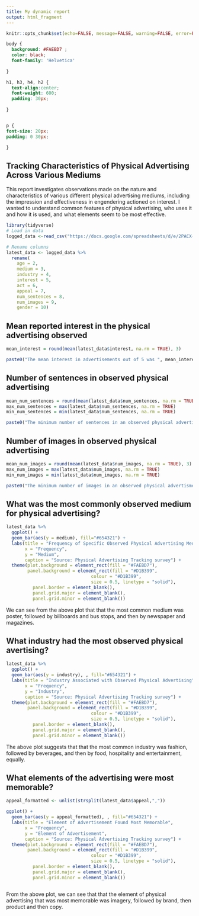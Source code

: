 ```yaml
---
title: My dynamic report
output: html_fragment
---
```


```r
knitr::opts_chunk$set(echo=FALSE, message=FALSE, warning=FALSE, error=FALSE)

```

```css
body {
  background: #FAEBD7 ; 
  color: black;
  font-family: 'Helvetica'
  
}

h1, h3, h4, h2 {
  text-align:center;
  font-weight: 600;
  padding: 30px;
  
}


p {
font-size: 20px;
padding: 0 30px;

}

```

## Tracking Characteristics of Physical Advertising Across Various Mediums

This report investigates observations made on the nature and characteristics of 
various different physical advertising mediums, including the impression and effectiveness in engendering actioned on interest. I wanted to understand common features of physical advertising, who uses it and how it is used, and what elements seem to be most effective.

```r
library(tidyverse)
# Load in data
logged_data <-read_csv("https://docs.google.com/spreadsheets/d/e/2PACX-1vTAitmwfV7XPKgW1QcHW65PVqpqmJ_SsYAFvoj34tUaMNqk2mL3PgVSGG8KfQ85QM9164K_Iod9i-vM/pub?output=csv")

# Rename columns
latest_data <- logged_data %>% 
  rename(
    age = 2,
    medium = 3, 
    industry = 4,
    interest = 5,
    act = 6,
    appeal = 7,
    num_sentences = 8,
    num_images = 9,
    gender = 10)
```

## Mean reported interest in the physical advertising observed
```r
mean_interest = round(mean(latest_data$interest, na.rm = TRUE), 3)

paste0("The mean interest in advertisements out of 5 was ", mean_interest, ".")
```


## Number of sentences in observed physical advertising 
```r
mean_num_sentences = round(mean(latest_data$num_sentences, na.rm = TRUE), 3)
max_num_sentences = max(latest_data$num_sentences, na.rm = TRUE)
min_num_sentences = min(latest_data$num_sentences, na.rm = TRUE)

paste0("The minimum number of sentences in an observed physical advertisment was ", min_num_sentences, ". The maximum number of sentences was ", max_num_sentences,". The mean was ",  mean_num_sentences, ".")
```

## Number of images in observed physical advertising 
```r
mean_num_images = round(mean(latest_data$num_images, na.rm = TRUE), 3)
max_num_images = max(latest_data$num_images, na.rm = TRUE)
min_num_images = min(latest_data$num_images, na.rm = TRUE)

paste0("The minimum number of images in an observed physical advertisment was ", min_num_images, ". The maximum number of images was ", max_num_images,". The mean was ",  mean_num_images ,  ".")
```

## What was the most commonly observed medium for physical advertising? 
```r
latest_data %>%
  ggplot() +
  geom_bar(aes(y = medium), fill="#654321") +
  labs(title = "Frequency of Specific Observed Physical Advertising Mediums",
       x = "Frequency",
       y = "Medium",
       caption = "Source: Physical Advertising Tracking survey") +
  theme(plot.background = element_rect(fill = "#FAEBD7"),
        panel.background = element_rect(fill = "#D1B399",
                                colour = "#D1B399",
                                size = 0.5, linetype = "solid"),
          panel.border = element_blank(),
          panel.grid.major = element_blank(),
          panel.grid.minor = element_blank())


```

\n We can see from the above plot that that the most common medium was poster, followed by billboards and bus stops, and then by newspaper and magazines.\n

## What industry had the most observed physical avertising? 
```r
latest_data %>%
  ggplot() +
  geom_bar(aes(y = industry), , fill="#654321") +
  labs(title = "Industry Associated with Observed Physical Advertising",
       x = "Frequency",
       y = "Industry",
       caption = "Source: Physical Advertising Tracking survey") +
  theme(plot.background = element_rect(fill = "#FAEBD7"),
        panel.background = element_rect(fill = "#D1B399",
                                colour = "#D1B399",
                                size = 0.5, linetype = "solid"),
          panel.border = element_blank(),
          panel.grid.major = element_blank(),
          panel.grid.minor = element_blank())


```

\n The above plot suggests that that the most common industry was fashion, followed by beverages, and then by food, hospitality and entertainment, equally.\n

## What elements of the advertising were most memorable? 
```r

appeal_formatted <- unlist(strsplit(latest_data$appeal,","))

ggplot() +
  geom_bar(aes(y = appeal_formatted), , fill="#654321") +
  labs(title = "Element of Advertisement Found Most Memorable",
       x = "Frequency",
       y = "Element of Advertisement",
       caption = "Source: Physical Advertising Tracking survey") +
  theme(plot.background = element_rect(fill = "#FAEBD7"),
        panel.background = element_rect(fill = "#D1B399",
                                colour = "#D1B399",
                                size = 0.5, linetype = "solid"),
          panel.border = element_blank(),
          panel.grid.major = element_blank(),
          panel.grid.minor = element_blank())



```

\n From the above plot, we can see that that the element of physical advertising that was most memorable was imagery, followed by brand, then product and then copy.
\n